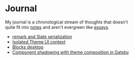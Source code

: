 # Journal

My journal is a chronological stream of thoughts that doesn't  
quite fit into [notes](/txt/) and aren't evergreen like [essays](/writing).

- [remark and Slate serialization](/journal/4-remark-and-slate-serialization)
- [Isolated Theme UI context](/journal/3-isolated-theme-ui-context)
- [Blocks desktop](/journal/2-blocks-desktop)
- [Component shadowing with theme composition in Gatsby](/journal/1-component-shadowing-with-theme-composition-in-gatsby)
